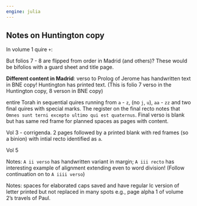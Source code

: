 ```yaml
---
engine: julia
---
```


## Notes on Huntington copy

In volume 1 quire `+`:

 But folios 7 - 8 are flipped from order in Madrid (and others)? These would be bifolios with a guard sheet and title page.  



**Different content in Madrid**: verso to Prolog of Jerome has handwritten text in BNE copy!  Huntington has printed text. (This is folio 7 verso in the Huntington copy, 8 verson in BNE copy)


 entire Torah in sequential quires running from `a` - `z`, (no `j`, `u`), `aa` - `zz` and two final quires with special marks. The register on the final recto notes that `Omnes sunt terni excepto ultimo qui est quaternus`. Final verso is blank but has same red frame for planned spaces as pages with content.


Vol 3
- corrigenda. 2 pages followed by a printed blank with red frames (so a binion) with intial recto identified as `a`.


Vol 5


Notes: `A ii verso` has handwritten variant in margin; `A iii recto` has interesting example of alignment extending even to word division! (Follow continuation on to `A iiii verso`)

Notes: spaces for elaborated caps saved and have regular lc version of letter printed but not replaced in many spots e.g., page alpha 1 of volume 2's travels of Paul.
